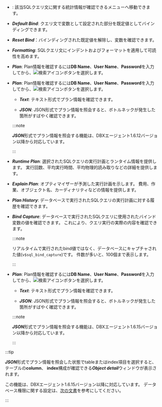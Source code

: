 - <Cmdname sid="BTN06225" className="uitext" />: 該当SQLクエリ文に関する統計情報が確認できる<Cmdname sid="statistics_sql" className="uitext" />メニューへ移動できます。

<InDoc product='postgresql,mysql,altibase,cubrid,mssql,mssql-v1,db2,sapase'>

- ***Default Bind***: クエリ文で変数として設定された部分を既定値としてバインディングできます。

- ***Reset Bind***：バインディングされた既定値を解除し、変数を確認できます。

- ***Formatting***: SQLクエリ文にインデントおよびフォーマットを適用して可読性を高めます。

</InDoc>

<InDoc product="altibase,cubrid,mssql,mssql-v1">

- ***Plan***: Plan情報を確認するには**DB Name**、**User Name**、**Password**を入力してから、![検索アイコン](/img/ico-btn-search.png)ボタンを選択します。

</InDoc>

<InDoc product='postgresql'>

- ***Plan***: Plan情報を確認するには**DB Name**、**User Name**、**Password**を入力してから、![検索アイコン](/img/ico-btn-search.png)ボタンを選択します。

  - ***Text***: テキスト形式でプラン情報を確認できます。

  - ***JSON***: JSON形式でプラン情報を照会すると、ボトルネックが発生した箇所がすばやく確認できます。

  :::note

  ***JSON***形式でプラン情報を照会する機能は、DBXエージェント1.6.12バージョン以降から対応しています。

  :::

</InDoc>

<InDoc product='oracle-pro,oracle'>

- ***Runtime Plan***: 選択されたSQLクエリの実行計画とランタイム情報を提供します。 実行回数、平均実行時間、平均物理的読み取りなどの詳細を提供します。

- ***Explain Plan***: オプティマイザーが予測した実行計画を示します。 費用、作業、オブジェクト名、カーディナリティなどの情報を提供します。

- ***Plan History***: データベースで実行されたSQLクエリの実行計画に対する履歴を確認できます。

- ***Bind Capture***: データベースで実行されたSQLクエリに使用されたバインド変数の値を確認できます。 これにより、クエリ実行の実際の内容を確認できます。

  :::note

  リアルタイムで実行されたbind値ではなく、データベースにキャプチャされた値(`v$sql_bind_capture`)です。 件数が多いと、100個まで表示します。

  :::

</InDoc>

<InDoc product='mysql'>

- ***Plan***: Plan情報を確認するには**DB Name**、**User Name**、**Password**を入力してから、![検索アイコン](/img/ico-btn-search.png)ボタンを選択します。

  - ***Text***: テキスト形式でプラン情報を確認できます。

  - ***JSON***: JSON形式でプラン情報を照会すると、ボトルネックが発生した箇所がすばやく確認できます。

  :::note

  ***JSON***形式でプラン情報を照会する機能は、DBXエージェント1.6.15バージョン以降から対応しています。

  :::

</InDoc>

<InDoc product='postgresql,mysql'>

:::tip

***JSON***形式でプラン情報を照会した状態でtableまたはindex項目を選択すると、テーブルの**column**、 **index**構成が確認できる***Object detail***ウィンドウが表示されます。

<ImgLang img='db-sql-objectdetail-pg.png' desc='Object detail' />

この機能は、DBXエージェント1.6.15バージョン以降に対応しています。 データベース権限に関する設定は、[次の文書](install-agent#uid)を参考にしてください。

:::

</InDoc>
